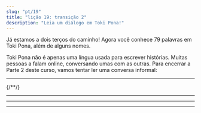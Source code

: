 ```yaml
---
slug: "pt/19"
title: "lição 19: transição 2"
description: "Leia um diálogo em Toki Pona!"
---
```



Já estamos a dois terços do caminho! Agora você conhece 79 palavras em Toki Pona, além de alguns nomes.

Toki Pona não é apenas uma língua usada para escrever histórias. Muitas pessoas a falam online, conversando umas com as outras. Para encerrar a Parte 2 deste curso, vamos tentar ler uma conversa informal:

<Tabbed id="1">
  <Message right sl="toki" m="Olá" />
  <Message left sl="toki a!" m="Oi!" />
  <Message right sl="sina pilin ala pilin pona?" m="Cê tá bem?" />
  <Message left sl="pilin ala" m="não :(" />
  <Message right sl="tan seme?" m="Por quê?" />
  <Message left sl="mi o pali suli a" m="Tenho um monte de coisa pra fazer!" />
  <Message left sl="wawa mi li lili" m="Tô sem energia..." />
  <hr />
  <Message right sl="mi ken ala ken pana e pona?" m="Posso ajudar?" />
  <Message left sl="ken a!" m="Claro que pode!" />
  <Message left sl="o toki tawa mi" m="Fala comigo!" />
  <Message right sl="pona" m="Ok!" />
  <Message right sl="sina o pali seme?" m="Que tipo de trabalho cê tá precisando?" />
{/*<Message left sl="len mi mute li jaki" m="Muitas das minhas roupa tão bem sujas." />*/}
  <Message left sl="ijo mute li lon supa mi" m="Tem muitas coisas na minha mesa" />
  <Message left sl="poki lete mi li jo e ala" m="Tem nada na minha geladeira." />
  <Message left sl="ilo seli mi li pakala" m="E meu aquecedor deu pau" />
  <Message right sl="a, sona!" m="Ah, tendi!" />
  <hr />
  <Message right sl="o lukin e supa sina lon open" m="Olha a sua mesa, pra começar" />
  <Message right sl="seme o weka tan supa?" m="O que você precisa tirar da sua mesa?" />
  <Message right sl="seme o awen?" m="O que cê precisa deixar na sua mesa?" />
  <Message left sl="pona" m="Tá." />
  <Message left sl="mi lukin e ijo mute" m="Tô vendo muita coisa." />
  <Message left sl="mi pana e ona tawa poki pona" m="Tô guardando nas gavetas certas." />
  <Message left sl="supa li kama pona tawa lukin" m="A mesa ficou bonita de se ver" />
  <Message right sl="pona a!" m="Ótimo!" />
  <hr />
  <Message right sl="sina jo ala e moku anu seme?" m="Então, cê não tem comida, né?" />
  <Message left sl="jo ala" m="Não tenho :(" />
  <Message right sl="sina jo ala jo e mani?" m="Cê tem grana?" />
  <Message left sl="jo" m="Tenho" />
  <Message right sl="pona" m="Boa!" />
  <Message right sl="o tawa esun" m="Dá uma passada no mercado." />
  <Message left sl="mi tawa" m="Tô indo" />
  <hr />
  <Message left sl="mi kama jo e moku" m="Eu consegui comida." />
  <Message right sl="wawa" m="Muito bom!" />
  <Message left sl="tomo mi li awen lete a" m="Ah, meu quarto ainda tá meio frio." />
  <Message right sl="sina ken ala ken pona e ilo?" m="Dá pra consertar o aquecedor?" />
  <Message left sl="ken ala" m="Não!" />
  <Message right sl="ike a" m="Ah, não!" />
  <Message right sl="o lon supa lape" m="Se deita" />
  <Message right sl="o kepeken len" m="Usa um cobertor" />
  <Message left sl="a pona" m="Ah, boa ideia!" />
  <Message left sl="pona o tawa sina" m="Obrigado" />
</Tabbed>
